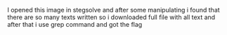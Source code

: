 I opened this image in stegsolve and after some manipulating i found that  there are so many texts written so i downloaded full file with all text and after that i use grep command and got the flag

